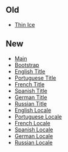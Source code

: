 
==Old==
*[[Media:ThinIce.swf|Thin Ice]]
==New==
*[[Media:GamesThiniceThinIce.swf|Main]]
*[[Media:GamesThiniceBootstrap.swf|Bootstrap]]
*[[Media:GamesThiniceLangEnTitle.swf|English Title]]
*[[Media:GamesThiniceLangPtTitle.swf|Portuguese Title]]
*[[Media:GamesThiniceLangFrTitle.swf|French Title]]
*[[Media:GamesThiniceLangEsTitle.swf|Spanish Title]]
*[[Media:GamesThiniceLangDeTitle.swf|German Title]]
*[[Media:GamesThiniceLangRuTitle.swf|Russian Title]]
*[[Media:GamesThiniceLangEnLocale.swf|English Locale]]
*[[Media:GamesThiniceLangPtLocale.swf|Portuguese Locale]]
*[[Media:GamesThiniceLangFrLocale.swf|French Locale]]
*[[Media:GamesThiniceLangEsLocale.swf|Spanish Locale]]
*[[Media:GamesThiniceLangDeLocale.swf|German Locale]]
*[[Media:GamesThiniceLangRuLocale.swf|Russian Locale]]